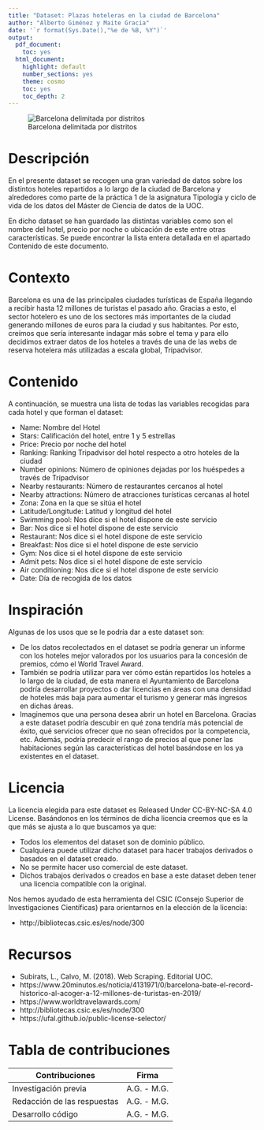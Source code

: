 ```yaml
---
title: "Dataset: Plazas hoteleras en la ciudad de Barcelona"
author: "Alberto Giménez y Maite Gracia"
date: '`r format(Sys.Date(),"%e de %B, %Y")`'
output:
  pdf_document:
    toc: yes
  html_document:
    highlight: default
    number_sections: yes
    theme: cosmo
    toc: yes
    toc_depth: 2
---
```



![Barcelona delimitada por distritos](./mapa_bcn_hoteles.jpg)


# Descripción

En el presente dataset se recogen una gran variedad de datos sobre los distintos hoteles repartidos a lo largo de la ciudad de Barcelona y alrededores como parte de la práctica 1 de la asignatura Tipología y ciclo de vida de los datos del Máster de Ciencia de datos de la UOC. 


En dicho dataset se han guardado las distintas variables como son el nombre del hotel, precio por noche o ubicación de este entre otras características. Se puede encontrar la lista entera detallada en el apartado Contenido de este documento. 

# Contexto

Barcelona es una de las principales ciudades turísticas de España llegando a recibir hasta 12 millones de turistas el pasado año. Gracias a esto, el sector hotelero es uno de los sectores más importantes de la ciudad generando millones de euros para la ciudad y sus habitantes. Por esto, creímos que sería interesante indagar más sobre el tema y para ello decidimos extraer datos de los hoteles a través de una de las webs de reserva hotelera más utilizadas a escala global, Tripadvisor.  


# Contenido

A continuación, se muestra una lista de todas las variables recogidas para cada hotel y que forman el dataset: 

- Name: Nombre del Hotel 
- Stars: Calificación del hotel, entre 1 y 5 estrellas 
- Price: Precio por noche del hotel 
- Ranking: Ranking Tripadvisor del hotel respecto a otro hoteles de la ciudad 
- Number opinions: Número de opiniones dejadas por los huéspedes a través de Tripadvisor 
- Nearby restaurants: Número de restaurantes cercanos al hotel 
- Nearby attractions: Número de atracciones turísticas cercanas al hotel 
- Zona: Zona en la que se sitúa el hotel 
- Latitude/Longitude: Latitud y longitud del hotel 
- Swimming pool: Nos dice si el hotel dispone de este servicio 
- Bar: Nos dice si el hotel dispone de este servicio 
- Restaurant: Nos dice si el hotel dispone de este servicio 
- Breakfast: Nos dice si el hotel dispone de este servicio 
- Gym: Nos dice si el hotel dispone de este servicio 
- Admit pets: Nos dice si el hotel dispone de este servicio 
- Air conditioning: Nos dice si el hotel dispone de este servicio 
- Date: Día de recogida de los datos 


# Inspiración

Algunas de los usos que se le podría dar a este dataset son: 

- De los datos recolectados en el dataset se podría generar un informe con los hoteles mejor valorados por los usuarios para la concesión de premios, cómo el World Travel Award. 
- También se podría utilizar para ver cómo están repartidos los hoteles a lo largo de la ciudad, de esta manera el Ayuntamiento de Barcelona podría desarrollar proyectos o dar licencias en áreas con una densidad de hoteles más baja para aumentar el turismo y generar más ingresos en dichas áreas.
- Imaginemos que una persona desea abrir un hotel en Barcelona. Gracias a este dataset podría descubir en qué zona tendría más potencial de éxito, qué servicios ofrecer que no sean ofrecidos por la competencia, etc. Además, podría predecir el rango de precios al que poner las habitaciones según las características del hotel basándose en los ya existentes en el dataset.


# Licencia

La licencia elegida para este dataset es Released Under CC-BY-NC-SA 4.0 License. Basándonos en los términos de dicha licencia creemos que es la que más se ajusta a lo que buscamos ya que: 

- Todos los elementos del dataset son de dominio público. 
- Cualquiera puede utilizar dicho dataset para hacer trabajos derivados o basados en el dataset creado. 
- No se permite hacer uso comercial de este dataset. 
- Dichos trabajos derivados o creados en base a este dataset deben tener una licencia compatible con la original.  

Nos hemos ayudado de esta herramienta del CSIC (Consejo Superior de Investigaciones Científicas) para orientarnos en la elección de la licencia: 

- http://bibliotecas.csic.es/es/node/300 


# Recursos

- Subirats, L., Calvo, M. (2018). Web Scraping. Editorial UOC.
- https://www.20minutos.es/noticia/4131971/0/barcelona-bate-el-record-historico-al-acoger-a-12-millones-de-turistas-en-2019/
- https://www.worldtravelawards.com/
- http://bibliotecas.csic.es/es/node/300
- https://ufal.github.io/public-license-selector/

# Tabla de contribuciones

| Contribuciones               |      Firma    |
|------------------------------|:-------------:|
| Investigación previa         |  A.G. - M.G.  |
| Redacción de las respuestas  |  A.G. - M.G.  |
| Desarrollo código            |  A.G. - M.G.  |


